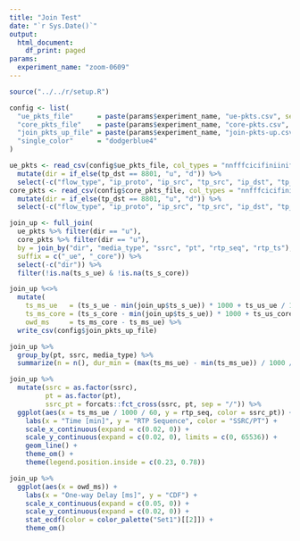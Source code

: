 ```yaml
---
title: "Join Test"
date: "`r Sys.Date()`"
output:
  html_document:
    df_print: paged
params:
  experiment_name: "zoom-0609"
---
```


```R
source("../../r/setup.R")

config <- list(
  "ue_pkts_file"      = paste(params$experiment_name, "ue-pkts.csv", sep = "-"),
  "core_pkts_file"    = paste(params$experiment_name, "core-pkts.csv", sep = "-"),
  "join_pkts_up_file" = paste(params$experiment_name, "join-pkts-up.csv", sep = "-"),
  "single_color"      = "dodgerblue4"
)
```

```r
ue_pkts <- read_csv(config$ue_pkts_file, col_types = "nnfffcicifiniiniff") %>%
  mutate(dir = if_else(tp_dst == 8801, "u", "d")) %>%
  select(-c("flow_type", "ip_proto", "ip_src", "tp_src", "ip_dst", "tp_dst", "drop"))
core_pkts <- read_csv(config$core_pkts_file, col_types = "nnfffcicifiniiniff") %>%
  mutate(dir = if_else(tp_dst == 8801, "u", "d")) %>%
  select(-c("flow_type", "ip_proto", "ip_src", "tp_src", "ip_dst", "tp_dst", "drop"))
```


```r
join_up <- full_join(
  ue_pkts %>% filter(dir == "u"),
  core_pkts %>% filter(dir == "u"),
  by = join_by("dir", "media_type", "ssrc", "pt", "rtp_seq", "rtp_ts"),
  suffix = c("_ue", "_core")) %>%
  select(-c("dir")) %>%
  filter(!is.na(ts_s_ue) & !is.na(ts_s_core))
```

```r
join_up %<>%
  mutate(
    ts_ms_ue   = (ts_s_ue - min(join_up$ts_s_ue)) * 1000 + ts_us_ue / 1000,
    ts_ms_core = (ts_s_core - min(join_up$ts_s_ue)) * 1000 + ts_us_core / 1000,
    owd_ms     = ts_ms_core - ts_ms_ue) %>%
  write_csv(config$join_pkts_up_file)
```


```r
join_up %>%
  group_by(pt, ssrc, media_type) %>%
  summarize(n = n(), dur_min = (max(ts_ms_ue) - min(ts_ms_ue)) / 1000 / 60, .groups = "drop")
```

```r
join_up %>%
  mutate(ssrc = as.factor(ssrc),
         pt = as.factor(pt),
         ssrc_pt = forcats::fct_cross(ssrc, pt, sep = "/")) %>%
  ggplot(aes(x = ts_ms_ue / 1000 / 60, y = rtp_seq, color = ssrc_pt)) +
    labs(x = "Time [min]", y = "RTP Sequence", color = "SSRC/PT") +
    scale_x_continuous(expand = c(0.02, 0)) +
    scale_y_continuous(expand = c(0.02, 0), limits = c(0, 65536)) +
    geom_line() +
    theme_om() +
    theme(legend.position.inside = c(0.23, 0.78))
```

```r
join_up %>%
  ggplot(aes(x = owd_ms)) +
    labs(x = "One-way Delay [ms]", y = "CDF") +
    scale_x_continuous(expand = c(0.05, 0)) +
    scale_y_continuous(expand = c(0.02, 0)) +
    stat_ecdf(color = color_palette("Set1")[[2]]) +
    theme_om()
```

